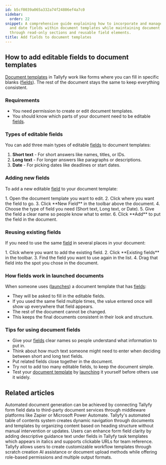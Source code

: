 ```yaml
---
id: b5cf0039a065a332a74f24806ef4a7c0
sidebar:
  order: 22
snippet: A comprehensive guide explaining how to incorporate and manage editable text
  and date fields within document templates while maintaining document consistency
  through read-only sections and reusable field elements.
title: Add fields to document templates
---
```



## How to add editable fields to document templates

[Document templates](/products/pro/documenting/documents/) in Tallyfy work like forms where you can fill in specific blanks ([fields](/products/pro/tracking-and-tasks/tasks/what-are-form-fields-in-tallyfy/)). The rest of the document stays the same to keep everything consistent.

### Requirements
- You need permission to create or edit document templates.
- You should know which parts of your document need to be editable [fields](/products/pro/tracking-and-tasks/tasks/what-are-form-fields-in-tallyfy/).

### Types of editable fields

You can add three main types of editable [fields](/products/pro/tracking-and-tasks/tasks/what-are-form-fields-in-tallyfy/) to document templates:

1. **Short text** - For short answers like names, titles, or IDs.
2. **Long text** - For longer answers like paragraphs or descriptions.
3. **Date** - For picking dates like deadlines or start dates.

### Adding new fields

To add a new editable [field](/products/pro/tracking-and-tasks/tasks/what-are-form-fields-in-tallyfy/) to your document template:

<Steps>
1. Open the document template you want to edit.
2. Click where you want the field to go.
3. Click **New Field** in the toolbar above the document.
4. Choose the type of field you need (Short text, Long text, or Date).
5. Give the field a clear name so people know what to enter.
6. Click **Add** to put the field in the document.
</Steps>

### Reusing existing fields

If you need to use the same [field](/products/pro/tracking-and-tasks/tasks/what-are-form-fields-in-tallyfy/) in several places in your document:

<Steps>
1. Click where you want to add the existing field.
2. Click **Existing fields** in the toolbar.
3. Find the field you want to use again in the list.
4. Drag that field into the spot you chose in the document.
</Steps>

### How fields work in launched documents

When someone uses ([launches](/products/pro/launching/)) a document template that has [fields](/products/pro/tracking-and-tasks/tasks/what-are-form-fields-in-tallyfy/):
- They will be asked to fill in the editable fields.
- If you used the same field multiple times, the value entered once will show up everywhere that field appears.
- The rest of the document cannot be changed.
- This keeps the final documents consistent in their look and structure.

### Tips for using document fields

- Give your [fields](/products/pro/tracking-and-tasks/tasks/what-are-form-fields-in-tallyfy/) clear names so people understand what information to put in.
- Think about how much text someone might need to enter when deciding between short and long text fields.
- Put related fields close together in the document.
- Try not to add too many editable fields, to keep the document simple.
- Test your [document template](/products/pro/documenting/documents/) by [launching](/products/pro/launching/) it yourself before others use it widely.


## Related articles
<CardGrid>
<LinkTitleCard header="<b>Documents > Send data to document creation systems</b>" href="/products/pro/documenting/documents/how-to-generate-documents-from-form-fields/" > Automated document generation can be achieved by connecting Tallyfy form field data to third-party document services through middleware platforms like Zapier or Microsoft Power Automate. </LinkTitleCard>
<LinkTitleCard header="<b>Documents > Create a table of contents</b>" href="/products/pro/documenting/documents/how-to-create-a-table-of-contents-in-tallyfy/" > Tallyfy's automated table of contents system creates dynamic navigation through documents and templates by organizing content based on heading structure without manual intervention or updates. </LinkTitleCard>
<LinkTitleCard header="<b>Edit Templates > Add guidance text to a step</b>" href="/products/pro/documenting/templates/edit-templates/how-to-add-guidance-text-to-template-steps/" > Users can enhance form field clarity by adding descriptive guidance text under fields in Tallyfy task templates which appears in italics and supports clickable URLs for team reference. </LinkTitleCard>
<LinkTitleCard header="<b>Templates > Create a template</b>" href="/products/pro/documenting/templates/create-template/" > Tallyfy allows users to create customizable workflow templates through scratch creation AI assistance or document upload methods while offering role-based permissions and multiple output formats. </LinkTitleCard>
</CardGrid>